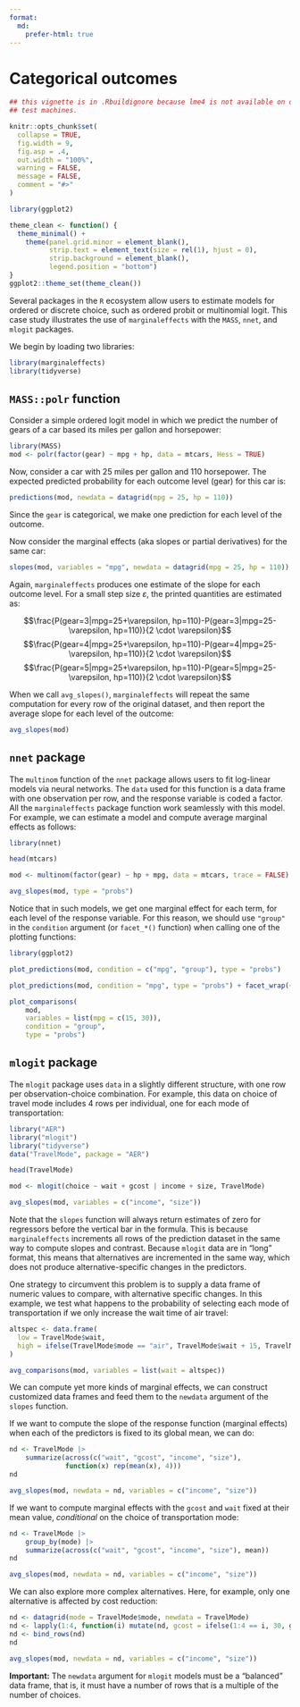 ```yaml
---
format:
  md:
    prefer-html: true
---
```


# Categorical outcomes


```r
## this vignette is in .Rbuildignore because lme4 is not available on old CRAN
## test machines.

knitr::opts_chunk$set(
  collapse = TRUE,
  fig.width = 9,
  fig.asp = .4,
  out.width = "100%",
  warning = FALSE,
  message = FALSE,
  comment = "#>"
)

library(ggplot2)

theme_clean <- function() {
  theme_minimal() +
    theme(panel.grid.minor = element_blank(),
          strip.text = element_text(size = rel(1), hjust = 0),
          strip.background = element_blank(),
          legend.position = "bottom")
}
ggplot2::theme_set(theme_clean())
```

Several packages in the `R` ecosystem allow users to estimate models for ordered or discrete choice, such as ordered probit or multinomial logit. This case study illustrates the use of `marginaleffects` with the `MASS`,  `nnet`, and `mlogit` packages.

We begin by loading two libraries:

```r
library(marginaleffects)
library(tidyverse)
```

## `MASS::polr` function

Consider a simple ordered logit model in which we predict the number of gears of a car based its miles per gallon and horsepower:


```r
library(MASS)
mod <- polr(factor(gear) ~ mpg + hp, data = mtcars, Hess = TRUE)
```

Now, consider a car with 25 miles per gallon and 110 horsepower. The expected predicted probability for each outcome level (gear) for this car is:

```r
predictions(mod, newdata = datagrid(mpg = 25, hp = 110))
```

Since the `gear` is categorical, we make one prediction for each level of the outcome.

Now consider the marginal effects (aka slopes or partial derivatives) for the same car:

```r
slopes(mod, variables = "mpg", newdata = datagrid(mpg = 25, hp = 110))
```

Again, `marginaleffects` produces one estimate of the slope for each outcome level. For a small step size $\varepsilon$, the printed quantities are estimated as:

$$\frac{P(gear=3|mpg=25+\varepsilon, hp=110)-P(gear=3|mpg=25-\varepsilon, hp=110)}{2 \cdot \varepsilon}$$
$$\frac{P(gear=4|mpg=25+\varepsilon, hp=110)-P(gear=4|mpg=25-\varepsilon, hp=110)}{2 \cdot \varepsilon}$$
$$\frac{P(gear=5|mpg=25+\varepsilon, hp=110)-P(gear=5|mpg=25-\varepsilon, hp=110)}{2 \cdot \varepsilon}$$

When we call `avg_slopes()`, `marginaleffects` will repeat the same computation for every row of the original dataset, and then report the average slope for each level of the outcome:

```r
avg_slopes(mod)
```

## `nnet` package

The `multinom` function of the `nnet` package allows users to fit log-linear models via neural networks. The `data` used for this function is a data frame with one observation per row, and the response variable is coded a factor. All the `marginaleffects` package function work seamlessly with this model. For example, we can estimate a model and compute average marginal effects as follows:

```r
library(nnet)

head(mtcars)

mod <- multinom(factor(gear) ~ hp + mpg, data = mtcars, trace = FALSE)

avg_slopes(mod, type = "probs")
```

Notice that in such models, we get one marginal effect for each term, for each level of the response variable. For this reason, we should use `"group"` in the `condition` argument (or `facet_*()` function) when calling one of the plotting functions:

```r
library(ggplot2)

plot_predictions(mod, condition = c("mpg", "group"), type = "probs")

plot_predictions(mod, condition = "mpg", type = "probs") + facet_wrap(~group)

plot_comparisons(
    mod,
    variables = list(mpg = c(15, 30)),
    condition = "group",
    type = "probs")
```

## `mlogit` package

The `mlogit` package uses `data` in a slightly different structure, with one row per observation-choice combination. For example, this data on choice of travel mode includes 4 rows per individual, one for each mode of transportation:

```r
library("AER")
library("mlogit")
library("tidyverse")
data("TravelMode", package = "AER")

head(TravelMode)

mod <- mlogit(choice ~ wait + gcost | income + size, TravelMode)

avg_slopes(mod, variables = c("income", "size"))
```

Note that the `slopes` function will always return estimates of zero for regressors before the vertical bar in the formula. This is because `marginaleffects` increments all rows of the prediction dataset in the same way to compute slopes and contrast. Because `mlogit` data are in "long" format, this means that alternatives are incremented in the same way, which does not produce alternative-specific changes in the predictors.

One strategy to circumvent this problem is to supply a data frame of numeric values to compare, with alternative specific changes. In this example, we test what happens to the probability of selecting each mode of transportation if we only increase the wait time of air travel:

```r
altspec <- data.frame(
  low = TravelMode$wait,
  high = ifelse(TravelMode$mode == "air", TravelMode$wait + 15, TravelMode$wait)
)

avg_comparisons(mod, variables = list(wait = altspec))
```

We can compute yet more kinds of marginal effects, we can construct customized data frames and feed them to the `newdata` argument of the `slopes` function. 

If we want to compute the slope of the response function (marginal effects) when each of the predictors is fixed to its global mean, we can do:

```r
nd <- TravelMode |>
    summarize(across(c("wait", "gcost", "income", "size"),
              function(x) rep(mean(x), 4)))
nd

avg_slopes(mod, newdata = nd, variables = c("income", "size"))
```

If we want to compute marginal effects with the `gcost` and `wait` fixed at their mean value, *conditional* on the choice of transportation mode:

```r
nd <- TravelMode |>
    group_by(mode) |>
    summarize(across(c("wait", "gcost", "income", "size"), mean))
nd

avg_slopes(mod, newdata = nd, variables = c("income", "size"))
```

We can also explore more complex alternatives. Here, for example, only one alternative is affected by cost reduction:

```r
nd <- datagrid(mode = TravelMode$mode, newdata = TravelMode)
nd <- lapply(1:4, function(i) mutate(nd, gcost = ifelse(1:4 == i, 30, gcost)))
nd <- bind_rows(nd)
nd

avg_slopes(mod, newdata = nd, variables = c("income", "size"))
```

**Important:** The `newdata` argument for `mlogit` models must be a "balanced" data frame, that is, it must have a number of rows that is a multiple of the number of choices.
